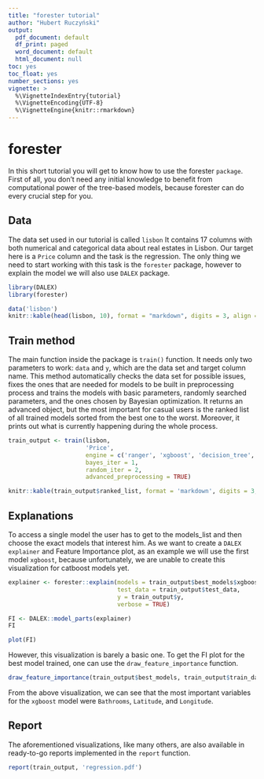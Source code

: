 ---
title: "forester tutorial"
author: "Hubert Ruczyński"
output:
  pdf_document: default
  df_print: paged
  word_document: default
  html_document: null
toc: yes
toc_float: yes
number_sections: yes
vignette: >
  %\VignetteIndexEntry{tutorial} 
  %\VignetteEncoding{UTF-8}
  %\VignetteEngine{knitr::rmarkdown} 
---
# forester

In this short tutorial you will get to know how to use the forester `package`.
First of all, you don't need any initial knowledge to benefit from computational
power of the tree-based models, because forester can do every crucial step for
you. 

## Data

The data set used in our tutorial is called `lisbon` It contains 17 columns with
both numerical and categorical data about real estates in Lisbon. Our target 
here is a `Price` column and the task is the regression. The only thing we need
to start working with this task is the `forester` package, however to explain the
model we will also use `DALEX` package.

```{r eval = TRUE,warning = FALSE, message = FALSE, results = 'hide', imports}
library(DALEX)
library(forester)
```

```{r eval = TRUE, head-lisbon}
data('lisbon')
knitr::kable(head(lisbon, 10), format = "markdown", digits = 3, align = 'c')
```

## Train method

The main function inside the package is `train()` function. It needs only two
parameters to work: `data` and `y`, which are the data set and target column name.
This method automatically checks the data set for possible issues, fixes the ones
that are needed for models to be built in preprocessing process and trains the models
with basic parameters, randomly searched parameters, and the ones chosen by Bayesian
optimization. It returns an advanced object, but the most important for casual
users is the ranked list of all trained models sorted from the best one to the
worst. Moreover, it prints out what is currently happening during the whole process.

```{r eval = TRUE, warning = FALSE, train}
train_output <- train(lisbon, 
                      'Price', 
                      engine = c('ranger', 'xgboost', 'decision_tree', 'lightgbm'), 
                      bayes_iter = 1, 
                      random_iter = 2, 
                      advanced_preprocessing = TRUE)
```

```{r eval = TRUE, ranked_list}
knitr::kable(train_output$ranked_list, format = 'markdown', digits = 3, format.args = list(big.mark = ',', scientific = FALSE), align = 'c')
```
## Explanations

To access a single model the user has to get to the models_list and then choose the
exact models that interest him. As we want to create a `DALEX explainer` and 
Feature Importance plot, as an example we will use the first model `xgboost`,
because unfortunately, we are unable to create this visualization for catboost models
yet.

```{r eval = TRUE, explainer}
explainer <- forester::explain(models = train_output$best_models$xgboost_model, 
                               test_data = train_output$test_data, 
                               y = train_output$y, 
                               verbose = TRUE)
```

```{r eval = TRUE, FI}
FI <- DALEX::model_parts(explainer)
FI
```
```{r eval = TRUE, FI_plot_basic}
plot(FI)
```

However, this visualization is barely a basic one. To get the FI plot for the best 
model trained, one can use the `draw_feature_importance` function.

```{r eval = TRUE, FI_plot}
draw_feature_importance(train_output$best_models, train_output$train_data, train_output$y)
```

From the above visualization, we can see that the most important variables for the
`xgboost` model were `Bathrooms`, `Latitude`, and `Longitude`.

## Report

The aforementioned visualizations, like many others, are also available in ready-to-go
reports implemented in the `report` function.

```{r eval = TRUE, report}
report(train_output, 'regression.pdf')
```

